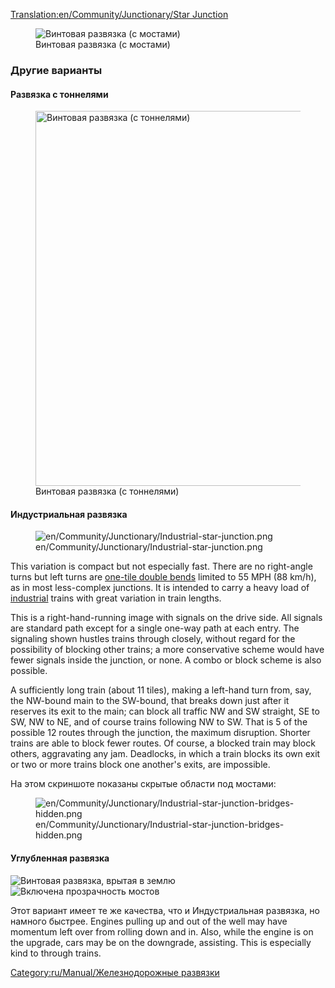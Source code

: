 [[Translation:en/Community/Junctionary/Star Junction]]
{{ru/Community/Junctionary/Меню развязки}}

[[File:en/Community/Junctionary/Star junction.png|none|frame|Винтовая развязка (с мостами)]]

{{ru/Community/Junctionary/Критерии развязки|Умеренная|2|2|2|2|1|1|0|1|0|0|0||Сломанные поезда блокируют только один путь.|
*Одновременно может пропускать большое количество поездов.
*Некоторые ветки короче других, что может привести к задержке поездов.
'''Замечания'''
*Начинайте со строительства мостов или тоннелей.
*Увеличьте длину каждой ветки, чтобы вмещался весь Ваш поезд.
*Чтобы уменьшить развязку, Вы можете сэкономить одну клетку под мостами.
*Используйте комбинацию мостов и тоннелей, чтобы длина моста/тоннеля была 3 клетки (включая выезды или въезды).
*Площадь: 14 x 14 клеток.
}}



===Другие варианты===

==== Развязка с тоннелями ====

[[File:en/Community/Junctionary/Star junction 2.png|none|thumb|600px|Винтовая развязка (с тоннелями)]]

==== Индустриальная развязка ====

[[File:en/Community/Junctionary/Industrial-star-junction.png]]

This variation is compact but not especially fast. There are no right-angle turns but left turns are [[en/Manual/Game Mechanics/Main Page#trains|one-tile double bends]] limited to 55 MPH (88 km/h), as in most less-complex junctions. It is intended to carry a heavy load of [[en/Industrial service|industrial]] trains with great variation in train lengths. 

This is a right-hand-running image with signals on the drive side. All signals are standard path except for a single one-way path at each entry. The signaling shown hustles trains through closely, without regard for the possibility of blocking other trains; a more conservative scheme would have fewer signals inside the junction, or none. A combo or block scheme is also possible. 

A sufficiently long train (about 11 tiles), making a left-hand turn from, say, the NW-bound main to the SW-bound, that breaks down just after it reserves its exit to the main; can block all traffic NW and SW straight, SE to SW, NW to NE, and of course trains following NW to SW. That is 5 of the possible 12 routes through the junction, the maximum disruption. Shorter trains are able to block fewer routes. Of course, a blocked train may block others, aggravating any jam. Deadlocks, in which a train blocks its own exit or two or more trains block one another's exits, are impossible. 

На этом скриншоте показаны скрытые области под мостами: 

[[File:en/Community/Junctionary/Industrial-star-junction-bridges-hidden.png]]

{{ru/Community/Junctionary/Критерии развязки|Умеренная|2|0|1|1|0|1|1|1|0|0|0||Сломанные поезда блокируют не более чем 5 из 12 маршрутов.|
* Может быть применена на магистрали
* Площадь: 9 &times; 9 клеток}}

==== Углубленная развязка ====

[[File:en/Community/Junctionary/Sunken-star-junction.png|none|frame|Винтовая развязка, врытая в землю]]
[[File:en/Community/Junctionary/Sunken-star-junction-bridges-hidden.png|none|frame|Включена прозрачность мостов]]

Этот вариант имеет те же качества, что и Индустриальная развязка, но намного быстрее. Engines pulling up and out of the well may have momentum left over from rolling down and in. Also, while the engine is on the upgrade, cars may be on the downgrade, assisting. This is especially kind to through trains.


[[Category:ru/Manual/Железнодорожные развязки]]